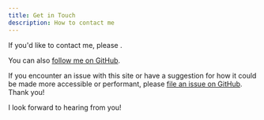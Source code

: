 ```yaml
---
title: Get in Touch
description: How to contact me
---
```


If you'd like to contact me, please <MungedEmail label="send me an email"/>.

You can also [follow me on GitHub](https://github.com/tylermercer).

If you encounter an issue with this site or have a suggestion for how it could
be made more accessible or performant, please
[file an issue on GitHub](https://github.com/tylermercer/personal-website-eleventy/issues/new).
Thank you!

I look forward to hearing from you!
